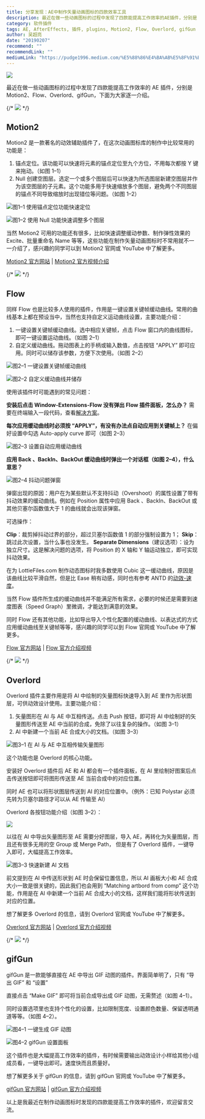 ```yaml
---
title: 分享发现：AE中制作矢量动画图标的四款效率工具
description: 最近在做一些动画图标的过程中发现了四款能提高工作效率的AE插件，分别是 Motion2、Flow、Overlord、gifGun，下面为大家逐一介绍。
category: 软件插件
tags: AE, AfterEffects, 插件, plugins, Motion2, Flow, Overlord, gifGun
author: 吴超亮
date: "20190207"
recommend: ""
recommendLink: ""
mediumLink: "https://pudge1996.medium.com/%E5%88%86%E4%BA%AB%E5%8F%91%E7%8E%B0-ae%E4%B8%AD%E5%88%B6%E4%BD%9C%E7%9F%A2%E9%87%8F%E5%8A%A8%E7%94%BB%E5%9B%BE%E6%A0%87%E7%9A%84%E4%B8%89%E6%AC%BE%E6%95%88%E7%8E%87%E5%B7%A5%E5%85%B7-90ab380890a3"
---
```


![](https://lrdim.oss-cn-shenzhen.aliyuncs.com/blogimg/2019-02-07-90ab380890a3/01.jpg)

最近在做一些动画图标的过程中发现了四款能提高工作效率的 AE 插件，分别是 Motion2、Flow、Overlord、gifGun，下面为大家逐一介绍。

{/* ![](https://lrdim.oss-cn-shenzhen.aliyuncs.com/blogimg/2019-02-07-90ab380890a3/02.png) */}

## Motion2

Motion2 是一款著名的动效辅助插件了，在这次动画图标库的制作中比较常用的功能是：

1. 锚点定位。该功能可以快速将元素的锚点定位至九个方位，不用每次都按 Y 键来拖动。（如图 1–1）
2. Null 创建空图层。选定一个或多个图层后可以快速为所选图层新建空图层并作为该空图层的子元素。这个功能多用于快速缩放多个图层，避免两个不同图层的锚点不同导致缩放时出现错位等问题。（如图 1–2）

![](https://lrdim.oss-cn-shenzhen.aliyuncs.com/blogimg/2019-02-07-90ab380890a3/03.gif "图1–1 使用锚点定位功能快速定位")

![](https://lrdim.oss-cn-shenzhen.aliyuncs.com/blogimg/2019-02-07-90ab380890a3/04.gif "图1–2 使用 Null 功能快速调整多个图层")

当然 Motion2 可用的功能还有很多，比如快速调整缓动参数、制作弹性效果的 Excite、批量重命名 Name 等等，这些功能在制作矢量动画图标时不常用就不一一介绍了，感兴趣的同学可以到 Motion2 官网或 YouTube 中了解更多。

[Motion2 官方网站](https://www.mtmograph.com/motion/) | [Motion2 官方视频介绍](https://youtu.be/XsWTGlkiyfI)

{/* ![](https://lrdim.oss-cn-shenzhen.aliyuncs.com/blogimg/2019-02-07-90ab380890a3/05.png) */}

## Flow

同样 Flow 也是比较多人使用的插件，作用是一键设置关键帧缓动曲线。常用的曲线基本上都在预设当中，当然也支持自定义运动曲线设置，主要功能介绍：

1. 一键设置关键帧缓动曲线。选中相应关键帧，点击 Flow 窗口内的曲线图标，即可一键设置运动曲线。（如图 2–1）
2. 自定义缓动曲线。拖动图表上的手柄或输入数值，点击按钮 “APPLY” 即可应用。同时可以储存该参数，方便下次使用。（如图 2–2）

![](https://lrdim.oss-cn-shenzhen.aliyuncs.com/blogimg/2019-02-07-90ab380890a3/06.gif "图2–1 一键设置关键帧缓动曲线")

![](https://lrdim.oss-cn-shenzhen.aliyuncs.com/blogimg/2019-02-07-90ab380890a3/07.gif "图2–2 自定义缓动曲线并储存")

使用该插件时可能遇到的常见问题：

**安装后点击 Window-Extensions-Flow 没有弹出 Flow 插件面板，怎么办？**
需要在终端输入一段代码，查看[解决方案](/blog/2018-03-17)。

**每次应用缓动曲线时必须按 “APPLY”，有没有办法点自动应用到关键帧上？**
在偏好设置中勾选 Auto-apply curve 即可（如图 2–3）

![](https://lrdim.oss-cn-shenzhen.aliyuncs.com/blogimg/2019-02-07-90ab380890a3/08.gif "图2–3 设置自动应用缓动曲线")

**应用 Back 、BackIn、BackOut 缓动曲线时弹出一个对话框（如图 2–4），什么意思？**

![](https://lrdim.oss-cn-shenzhen.aliyuncs.com/blogimg/2019-02-07-90ab380890a3/09.png "图2–4 抖动问题弹窗")

弹窗出现的原因：用户在为某些默认不支持抖动（Overshoot）的属性设置了带有抖动效果的缓动曲线。例如在 Position 属性中应用 Back 、BackIn、BackOut 或其他贝塞尔函数值大于 1 的曲线就会出现该弹窗。

可选操作：

**Clip**：裁剪掉抖动过界的部分，超过贝塞尔函数值 1 的部分强制设置为 1；
**Skip**：跳过此次设置，当什么事也没发生。
**Separate Dimensions**（建议选项）：设为独立尺寸。这是解决问题的选项，将 Position 的 X 轴和 Y 轴运动独立，即可实现抖动效果。

在为 LottieFiles.com 制作动态图标时我多数使用 Cubic 这一缓动曲线，原因是该曲线比较平滑自然，但是比 Ease 稍有动感，同时也有参考 ANTD 的[动效-速度](https://motion.ant.design/language/speed#%E7%BC%93%E5%8A%A8)。

当然 Flow 插件所生成的缓动曲线并不能满足所有需求，必要的时候还是需要到速度图表（Speed Graph）里微调，才能达到满意的效果。

同时 Flow 还有其他功能，比如导出导入个性化配置的缓动曲线、以表达式的方式应用缓动曲线至关键帧等等，感兴趣的同学可以到 Flow 官网或 YouTube 中了解更多。

[Flow 官方网站](https://aescripts.com/flow/) | [Flow 官方介绍视频](https://youtu.be/olB5zSHfBr4)

{/* ![](https://lrdim.oss-cn-shenzhen.aliyuncs.com/blogimg/2019-02-07-90ab380890a3/10.png) */}

## Overlord

Overlord 插件主要作用是将 AI 中绘制的矢量图标快速导入到 AE 里作为形状图层，可供动效设计使用。主要功能介绍：

1. 矢量图形在 AI 与 AE 中互相传送。点击 Push 按钮，即可将 AI 中绘制好的矢量图形传送至 AE 中当前的合成，免除了以往复杂的操作。（如图 3–1）
2. AI 中新建一个当前 AE 合成大小的文档。（如图 3–3）

![](https://lrdim.oss-cn-shenzhen.aliyuncs.com/blogimg/2019-02-07-90ab380890a3/11.gif "图3–1 在 AI 与 AE 中互相传输矢量图形")

这个功能也是 Overlord 的核心功能。

安装好 Overlord 插件后 AE 和 AI 都会有一个插件面板，在 AI 里绘制好图案后点击传送按钮即可将图形传送至 AE 当前合成中的对应位置。

同时 AE 也可以将形状图层传送到 AI 的对应位置中。（例外：已知 Polystar 必须先转为贝塞尔路径才可以从 AE 传输至 AI）

Overlord 各按钮功能介绍（如图 3–2）：

![](https://lrdim.oss-cn-shenzhen.aliyuncs.com/blogimg/2019-02-07-90ab380890a3/12.jpg)

以往在 AI 中导出矢量图形至 AE 需要分好图层，导入 AE，再转化为矢量图层，而且还有很多无用的空 Group 或 Merge Path， 但是有了 Overlord 插件，一键导入即可，大幅提高工作效率。

![](https://lrdim.oss-cn-shenzhen.aliyuncs.com/blogimg/2019-02-07-90ab380890a3/13.gif "图3–3 快速新建 AI 文档")

前文提到在 AI 中传送形状到 AE 时会保留位置信息，所以 AI 画板大小和 AE 合成大小一致是很关键的，因此我们也会用到 “Matching artbord from comp” 这个功能，作用是在 AI 中新建一个当前 AE 合成大小的文档，这样我们能将形状传送到对应的位置。

想了解更多 Overlord 的信息，请到 Overlord 官网或 YouTube 中了解更多。

[Overlord 官方网站](https://www.battleaxe.co/overlord) | [Overlord 官方介绍视频](https://www.youtube.com/playlist?list=PL6zZfVT2g-vLaR9kos0bTnrtpBe9HcEQX)

{/* ![](https://lrdim.oss-cn-shenzhen.aliyuncs.com/blogimg/2019-02-07-90ab380890a3/14.png) */}

## gifGun

gifGun 是一款能够直接在 AE 中导出 GIF 动图的插件。界面简单明了，只有 “导出 GIF” 和 “设置”

直接点击 “Make GIF” 即可将当前合成导出成 GIF 动图，无需赘述（如图 4–1）。

同时设置选项里也支持个性化的设置，比如限制宽度、设置颜色数量、保留透明通道等等。（如图 4–2）。

![](https://lrdim.oss-cn-shenzhen.aliyuncs.com/blogimg/2019-02-07-90ab380890a3/15.gif "图4–1 一键生成 GIF 动图
")

![](https://lrdim.oss-cn-shenzhen.aliyuncs.com/blogimg/2019-02-07-90ab380890a3/16.jpg "图4–2 gifGun 设置面板")

这个插件也是大幅提高工作效率的插件，有时候需要输出动效设计小样给其他小组成员看，一键导出即可。速度快而且质量好。

想了解更多关于 gifGun 的信息，请到 gifGun 官网或 YouTube 中了解更多。

[gifGun 官方网站](https://aescripts.com/gifgun/) | [gifGun 官方介绍视频](https://youtu.be/mqURGR9niXU)

以上是我最近在制作动画图标时发现的四款能提高工作效率的插件，欢迎留言交流。
